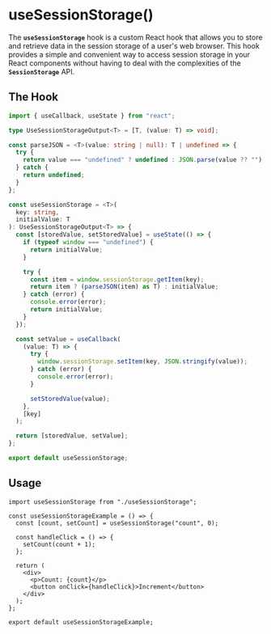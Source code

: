 
<Meta title="hooks/useSessionStorage" />

# useSessionStorage()

The **`useSessionStorage`** hook is a custom React hook that allows you to store and retrieve data in the session storage of a user's web browser. This hook provides a simple and convenient way to access session storage in your React components without having to deal with the complexities of the **`SessionStorage`** API.

## The Hook

```ts
import { useCallback, useState } from "react";

type UseSessionStorageOutput<T> = [T, (value: T) => void];

const parseJSON = <T>(value: string | null): T | undefined => {
  try {
    return value === "undefined" ? undefined : JSON.parse(value ?? "");
  } catch {
    return undefined;
  }
};

const useSessionStorage = <T>(
  key: string,
  initialValue: T
): UseSessionStorageOutput<T> => {
  const [storedValue, setStoredValue] = useState(() => {
    if (typeof window === "undefined") {
      return initialValue;
    }

    try {
      const item = window.sessionStorage.getItem(key);
      return item ? (parseJSON(item) as T) : initialValue;
    } catch (error) {
      console.error(error);
      return initialValue;
    }
  });

  const setValue = useCallback(
    (value: T) => {
      try {
        window.sessionStorage.setItem(key, JSON.stringify(value));
      } catch (error) {
        console.error(error);
      }

      setStoredValue(value);
    },
    [key]
  );

  return [storedValue, setValue];
};

export default useSessionStorage;
```

## Usage

```tsx
import useSessionStorage from "./useSessionStorage";

const useSessionStorageExample = () => {
  const [count, setCount] = useSessionStorage("count", 0);

  const handleClick = () => {
    setCount(count + 1);
  };

  return (
    <div>
      <p>Count: {count}</p>
      <button onClick={handleClick}>Increment</button>
    </div>
  );
};

export default useSessionStorageExample;
```
